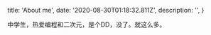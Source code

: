 
  title: 'About me',
  date: '2020-08-30T01:18:32.811Z',
  description: '',
}

中学生，热爱编程和二次元，是个DD，没了。就这么多。

